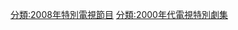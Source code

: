 {{CategoryTOC}}
{{Portal|電視}}
{{Year by category
|m=2
|c=0
|d=0
|y=8
|cat=電視特別劇集
|sortkey=Special
|parent=每年電視特別劇集
|subcat=2008年電視劇集
}}


[[分類:2008年特別電視節目|分類:2008年特別電視節目]]
[[分類:2000年代電視特別劇集|分類:2000年代電視特別劇集]]